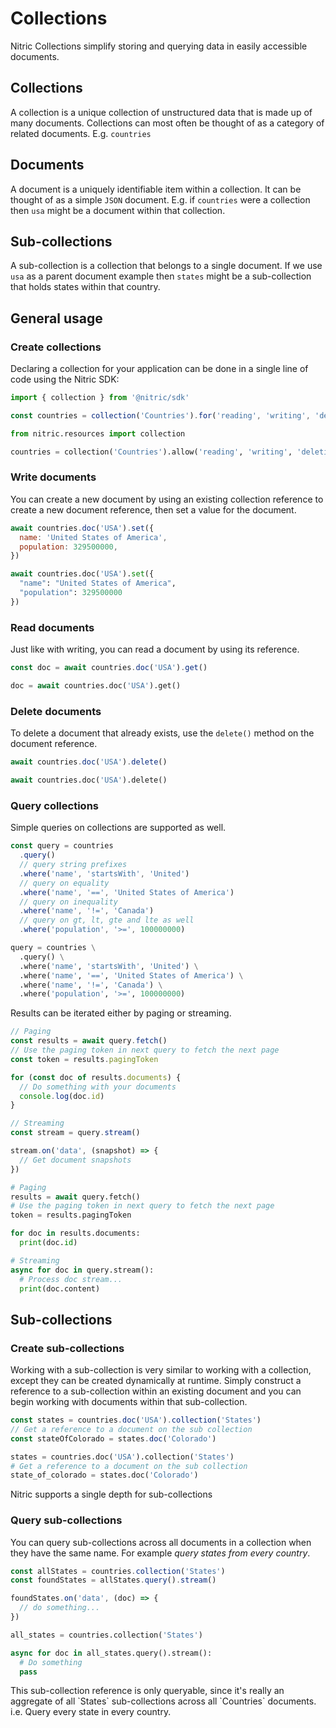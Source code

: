 
# Collections

Nitric Collections simplify storing and querying data in easily accessible documents.

## Collections

A collection is a unique collection of unstructured data that is made up of many documents. Collections can most often be thought of as a category of related documents. E.g. `countries`

## Documents

A document is a uniquely identifiable item within a collection. It can be thought of as a simple `JSON` document. E.g. if `countries` were a collection then `usa` might be a document within that collection.

## Sub-collections

A sub-collection is a collection that belongs to a single document. If we use `usa` as a parent document example then `states` might be a sub-collection that holds states within that country.

## General usage

### Create collections

Declaring a collection for your application can be done in a single line of code using the Nitric SDK:

<CodeGroup>

```javascript
import { collection } from '@nitric/sdk'

const countries = collection('Countries').for('reading', 'writing', 'deleting')
```

```python
from nitric.resources import collection

countries = collection('Countries').allow('reading', 'writing', 'deleting')
```

</CodeGroup>

### Write documents

You can create a new document by using an existing collection reference to create a new document reference, then set a value for the document.

<CodeGroup>

```javascript
await countries.doc('USA').set({
  name: 'United States of America',
  population: 329500000,
})
```

```python
await countries.doc('USA').set({
  "name": "United States of America",
  "population": 329500000
})
```

</CodeGroup>

### Read documents

Just like with writing, you can read a document by using its reference.

<CodeGroup>

```javascript
const doc = await countries.doc('USA').get()
```

```python
doc = await countries.doc('USA').get()
```

</CodeGroup>

### Delete documents

To delete a document that already exists, use the `delete()` method on the document reference.

<CodeGroup>

```javascript
await countries.doc('USA').delete()
```

```python
await countries.doc('USA').delete()
```

</CodeGroup>

### Query collections

Simple queries on collections are supported as well.

<CodeGroup>

```javascript
const query = countries
  .query()
  // query string prefixes
  .where('name', 'startsWith', 'United')
  // query on equality
  .where('name', '==', 'United States of America')
  // query on inequality
  .where('name', '!=', 'Canada')
  // query on gt, lt, gte and lte as well
  .where('population', '>=', 100000000)
```

```python
query = countries \
  .query() \
  .where('name', 'startsWith', 'United') \
  .where('name', '==', 'United States of America') \
  .where('name', '!=', 'Canada') \
  .where('population', '>=', 100000000)
```

</CodeGroup>

Results can be iterated either by paging or streaming.

<CodeGroup>

```javascript
// Paging
const results = await query.fetch()
// Use the paging token in next query to fetch the next page
const token = results.pagingToken

for (const doc of results.documents) {
  // Do something with your documents
  console.log(doc.id)
}

// Streaming
const stream = query.stream()

stream.on('data', (snapshot) => {
  // Get document snapshots
})
```

```python
# Paging
results = await query.fetch()
# Use the paging token in next query to fetch the next page
token = results.pagingToken

for doc in results.documents:
  print(doc.id)

# Streaming
async for doc in query.stream():
  # Process doc stream...
  print(doc.content)
```

</CodeGroup>

## Sub-collections

### Create sub-collections

Working with a sub-collection is very similar to working with a collection, except they can be created dynamically at runtime. Simply construct a reference to a sub-collection within an existing document and you can begin working with documents within that sub-collection.

<CodeGroup>

```javascript
const states = countries.doc('USA').collection('States')
// Get a reference to a document on the sub collection
const stateOfColorado = states.doc('Colorado')
```

```python
states = countries.doc('USA').collection('States')
# Get a reference to a document on the sub collection
state_of_colorado = states.doc('Colorado')
```

</CodeGroup>

<Note>Nitric supports a single depth for sub-collections</Note>

### Query sub-collections

You can query sub-collections across all documents in a collection when they have the same name. For example _query states from every country_.

<CodeGroup>

```javascript
const allStates = countries.collection('States')
const foundStates = allStates.query().stream()

foundStates.on('data', (doc) => {
  // do something...
})
```

```python
all_states = countries.collection('States')

async for doc in all_states.query().stream():
  # Do something
  pass
```

</CodeGroup>

<Note>
  This sub-collection reference is only queryable, since it's really an
  aggregate of all `States` sub-collections across all `Countries` documents.
  i.e. Query every state in every country.
</Note>
